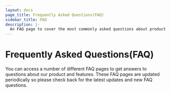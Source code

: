 ```yaml
---
layout: docs
page_title: Frequently Asked Questions(FAQ)
sidebar_title: FAQ
description: |-
  An FAQ page to cover the most commonly asked questions about product features.
---
```


# Frequently Asked Questions(FAQ)

You can access a number of different FAQ pages to get answers to questions about our product and features. These FAQ pages are updated periodically so please check back for the latest updates and new FAQ questions.

